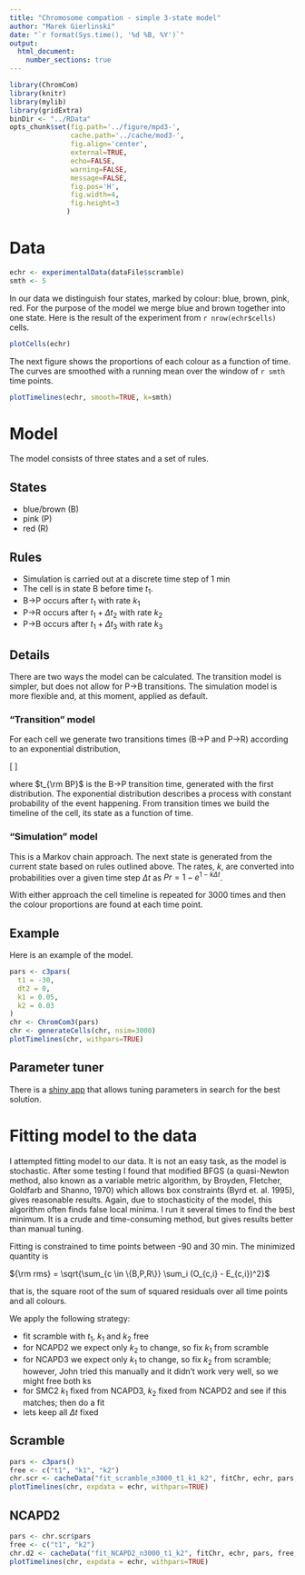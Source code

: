```yaml
---
title: "Chromosome compation - simple 3-state model"
author: "Marek Gierlinski"
date: "`r format(Sys.time(), '%d %B, %Y')`"
output:
  html_document:
    number_sections: true
---
```



```r
library(ChromCom)
library(knitr)
library(mylib)
library(gridExtra)
binDir <- "../RData"
opts_chunk$set(fig.path='../figure/mpd3-', 
               cache.path='../cache/mod3-', 
               fig.align='center',
               external=TRUE,
               echo=FALSE,
               warning=FALSE,
               message=FALSE,
               fig.pos='H',
               fig.width=4,
               fig.height=3
              )
```

# Data

```r
echr <- experimentalData(dataFile$scramble)
smth <- 5
```

In our data we distinguish four states, marked by colour: blue, brown, pink, red. For the purpose of the model we merge blue and brown together into one state. Here is the result of the experiment from `r nrow(echr$cells)` cells.

```r
plotCells(echr)
```

The next figure shows the proportions of each colour as a function of time. The curves are smoothed with a running mean over the window of `r smth` time points.

```r
plotTimelines(echr, smooth=TRUE, k=smth)
```


# Model

The model consists of three states and a set of rules.

## States

* blue/brown (B)
* pink (P)
* red (R)
 
## Rules

- Simulation is carried out at a discrete time step of 1 min
- The cell is in state B before time $t_1$.
- B$\rightarrow$P occurs after $t_1$ with rate $k_1$
- P$\rightarrow$R occurs after $t_1 + \Delta t_2$ with rate $k_2$
- P$\rightarrow$B occurs after $t_1 + \Delta t_3$ with rate $k_3$

## Details

There are two ways the model can be calculated. The transition model is simpler, but does not allow for P$\rightarrow$B transitions. The simulation model is more flexible and, at this moment, applied as default.

### "Transition" model

For each cell we generate two transitions times (B$\rightarrow$P and P$\rightarrow$R) according to an exponential distribution, 

\[
\begin{eqnarray}
Pr(B \rightarrow P; t) & = & 1 - e^{-k_1 (t - t_1)} \\
Pr(P \rightarrow R; t) & = & 1 - e^{-k_2 \left[t - (t_1 + t_{\rm BP} + \Delta t_2\right]}
\end{eqnarray}
\]

where $t_{\rm BP}$ is the B$\rightarrow$P transition time, generated with the first distribution. The exponential distribution describes a process with constant probability of the event happening. From transition times we build the timeline of the cell, its state as a function of time. 

### "Simulation" model

This is a Markov chain approach. The next state is generated from the current state based on rules outlined above. The rates, $k$, are converted into probabilities over a given time step $\Delta t$ as $Pr = 1 - e^{1 - k\Delta t}$.

With either approach the cell timeline is repeated for 3000 times and then the colour proportions are found at each time point.

## Example

Here is an example of the model.

```r
pars <- c3pars(
  t1 = -30,
  dt2 = 0,
  k1 = 0.05,
  k2 = 0.03
)
chr <- ChromCom3(pars)
chr <- generateCells(chr, nsim=3000)
plotTimelines(chr, withpars=TRUE)
```

## Parameter tuner

There is a [shiny app](https://shiny.compbio.dundee.ac.uk/marek_chromcom/param_tuner/) that allows tuning parameters in search for the best solution.

# Fitting model to the data

I attempted fitting model to our data. It is not an easy task, as the model is stochastic. After some testing I found that modified BFGS (a quasi-Newton method, also known as a variable metric algorithm, by Broyden, Fletcher, Goldfarb and Shanno, 1970) which allows box constraints (Byrd et. al. 1995), gives reasonable results. Again, due to stochasticity of the model, this algorithm often finds false local minima. I run it several times to find the best minimum. It is a crude and time-consuming method, but gives results better than manual tuning.

Fitting is constrained to time points between -90 and 30 min. The minimized quantity is

${\rm rms} = \sqrt{\sum_{c \in \{B,P,R\}} \sum_i (O_{c,i} - E_{c,i})^2}$

that is, the square root of the sum of squared residuals over all time points and all colours.

We apply the following strategy:

- fit scramble with $t_1$, $k_1$ and $k_2$ free
- for NCAPD2 we expect only $k_2$ to change, so fix $k_1$ from scramble
- for NCAPD3 we expect only $k_1$ to change, so fix $k_2$ from scramble; however, John tried this manually and it didn't work very well, so we might free both ks
- for SMC2 $k_1$ fixed from NCAPD3, $k_2$ fixed from NCAPD2 and see if this matches; then do a fit
- lets keep all $\Delta t$ fixed

## Scramble

```r
pars <- c3pars()
free <- c("t1", "k1", "k2")
chr.scr <- cacheData("fit_scramble_n3000_t1_k1_k2", fitChr, echr, pars, free, nsim=3000, ntry=16, ncores=8, binDir=binDir)
plotTimelines(chr, expdata = echr, withpars=TRUE)
```

## NCAPD2

```r
pars <- chr.scr$pars
free <- c("t1", "k2")
chr.d2 <- cacheData("fit_NCAPD2_n3000_t1_k2", fitChr, echr, pars, free, nsim=3000, ntry=16, ncores=8, binDir=binDir)
plotTimelines(chr, expdata = echr, withpars=TRUE)
```

